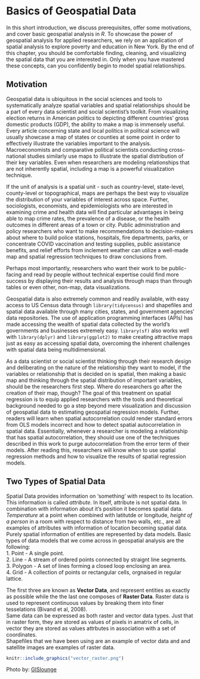 # Basics of Geospatial Data {.unnumbered}

In this short introduction, we discuss prerequisites, offer some
motivations, and cover basic geospatial analysis in *R*. To showcase the
power of geospatial analysis for applied researchers, we rely on an
application of spatial analysis to explore poverty and education in New
York. By the end of this chapter, you should be comfortable finding,
cleaning, and visualizing the spatial data that you are interested in.
Only when you have mastered these concepts, can you confidently begin to
model spatial relationships.

## Motivation  
Geospatial data is ubiquitous in the social sciences and tools to
systematically analyze spatial variables and spatial relationships
should be a part of every data scientist and social scientist's toolkit.
From visualizing election returns in American politics to depicting
different countries' gross domestic products (GDP), the ability to make
a map is immensely useful. Every article concerning state and local
politics in political science will usually showcase a map of states or
counties at some point in order to effectively illustrate the variables
important to the analysis. Macroeconomists and comparative political
scientists conducting cross-national studies similarly use maps to
illustrate the spatial distribution of their key variables. Even when
researchers are modeling relationships that are not inherently spatial,
including a map is a powerful visualization technique.

If the unit of analysis is a spatial unit - such as country-level,
state-level, county-level or topographical, maps are perhaps the best
way to visualize the distribution of your variables of interest across
space. Further, sociologists, economists, and epidemiologists who are
interested in examining crime and health data will find particular
advantages in being able to map crime rates, the prevalence of a
disease, or the health outcomes in different areas of a town or city.
Public administration and policy researchers who want to make
recommendations to decision-makers about where to build police stations,
hospitals, fire departments, parks, or concentrate COVID vaccination and
testing supplies, public assistance benefits, and relief efforts from
inclement weather can utilize a well-made map and spatial regression
techniques to draw conclusions from.

Perhaps most importantly, researchers who want their work to be
public-facing and read by people without technical expertise could find
more success by displaying their results and analysis through maps than
through tables or even other, non-map, data visualizations.

Geospatial data is also extremely common and readily available, with
easy access to US Census data through `library(tidycensus)` and
shapefiles and spatial data available through many cities, states, and
government agencies' data repositories. The use of application
programming interfaces (APIs) has made accessing the wealth of spatial
data collected by the world's governments and businesses extremely easy.
`library(sf)` also works well with `library(dplyr)` and
`library(ggplot2)` to make creating attractive maps just as easy as
accessing spatial data, overcoming the inherent challenges with spatial
data being multidimensional.

As a data scientist or social scientist thinking through their research
design and deliberating on the nature of the relationship they want to
model, if the variables or relationship that is decided on is spatial,
then making a basic map and thinking through the spatial distribution of
important variables, should be the researchers first step. Where do
researchers go after the creation of their map, though? The goal of this
treatment on spatial regression is to equip applied researchers with the
tools and theoretical background needed to go a step beyond mere
visualization and discussion of geospatial data to estimating geospatial
regression models. Further, readers will learn when spatial
autocorrelation could render standard errors from OLS models incorrect
and how to detect spatial autocorrelation in spatial data. Essentially,
whenever a researcher is modeling a relationship that has spatial
autocorrelation, they should use one of the techniques described in this
work to purge autocorrelation from the error term of their models. After
reading this, researchers will know when to use spatial regression
methods and how to visualize the results of spatial regression models.

## Two Types of Spatial Data

Spatial Data provides information on 'something' with respect to its location. This information is called _attribute_. In itself, attribute is not spatial data. In combination with information about it's position it becomes spatial data.  
_Temperature_ at a point when combined with latitutde or longitude, _height of a person_ in a room with respect to distance from two walls, etc., are all examples of attributes with information of location becoming spatial data.  
Purely spatial information of entities are represented by data models. Basic types of data models that we come across in geospatial analysis are the following:  
1.    Point - A single point.  
2.    Line - A stream of ordered points connected by straignt line segments.  
3.    Polygon - A set of lines forming a closed loop enclosing an area.  
4.    Grid - A collection of points or rectangular cells, orgnaised in regular lattice.  

The first three are known as __Vector Data__, and represent entities as exactly as possible while the the last one composes of __Raster Data__. Raster data is used to represent continuous values by breaking them into finer tesselations (Bivand et al, 2008).     
Same data can be expressed as both raster and vector data types. Just that in raster form, they are stored as values of pixels in amatrix of cells, in vector they are stored as values attrbutes in association with a set of coordinates.  
Shapefiles that we have been using are an example of vector data and and satellite images are examples of raster data.  
```r
knitr::include_graphics("vector_raster.png") 
```
Photo by: [GISlounge](https://www.gislounge.com/geodatabases-explored-vector-and-raster-data/ )